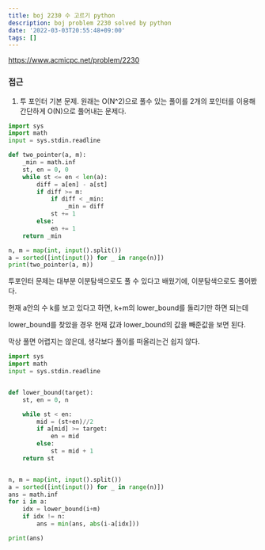 ```yaml
---
title: boj 2230 수 고르기 python
description: boj problem 2230 solved by python
date: '2022-03-03T20:55:48+09:00'
tags: []
---
```


https://www.acmicpc.net/problem/2230

### 접근
1. 투 포인터 기본 문제. 원래는 O(N^2)으로 풀수 있는 풀이를 2개의 포인터를 이용해 간단하게 O(N)으로 풀어내는 문제다.

```python
import sys
import math
input = sys.stdin.readline

def two_pointer(a, m):
    _min = math.inf
    st, en = 0, 0
    while st <= en < len(a):
        diff = a[en] - a[st]
        if diff >= m:
            if diff < _min:
                _min = diff
            st += 1
        else:
            en += 1
    return _min

n, m = map(int, input().split())
a = sorted([int(input()) for _ in range(n)])
print(two_pointer(a, m))
```

투포인터 문제는 대부분 이분탐색으로도 풀 수 있다고 배웠기에, 이분탐색으로도 풀어봤다.

현재 a안의 수 k를 보고 있다고 하면, k+m의 lower_bound를 돌리기만 하면 되는데

lower_bound를 찾았을 경우 현재 값과 lower_bound의 값을 빼준값을 보면 된다.

막상 풀면 어렵지는 않은데, 생각보다 풀이를 떠올리는건 쉽지 않다.

```python
import sys
import math
input = sys.stdin.readline


def lower_bound(target):
    st, en = 0, n

    while st < en:
        mid = (st+en)//2
        if a[mid] >= target:
            en = mid
        else:
            st = mid + 1
    return st


n, m = map(int, input().split())
a = sorted([int(input()) for _ in range(n)])
ans = math.inf
for i in a:
    idx = lower_bound(i+m)
    if idx != n:
        ans = min(ans, abs(i-a[idx]))

print(ans)
```
